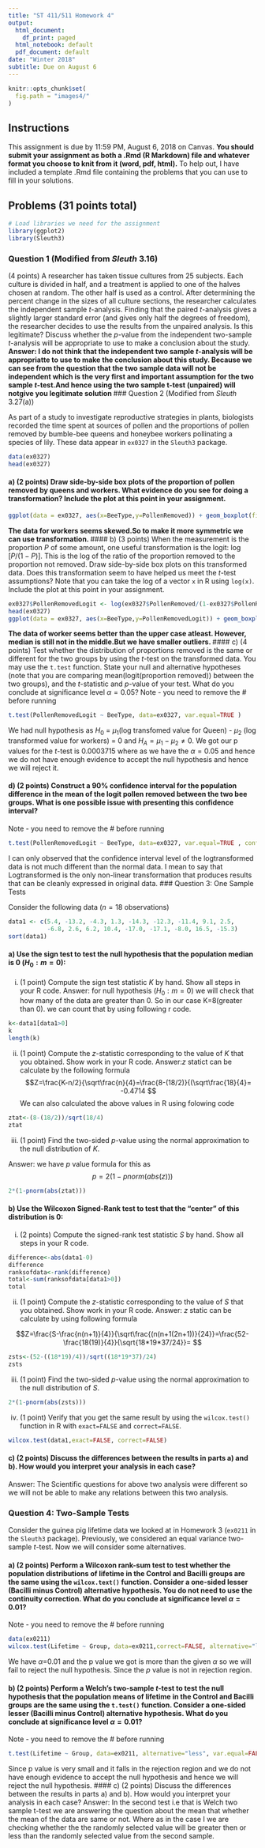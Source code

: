 ---
title: "ST 411/511 Homework 4"
output:
  html_document:
    df_print: paged
  html_notebook: default
  pdf_document: default
date: "Winter 2018"
subtitle: Due on August 6
---

```{r setup, include=FALSE}
knitr::opts_chunk$set(
  fig.path = "images4/"
)
```

## Instructions

This assignment is due by 11:59 PM, August 6, 2018 on Canvas. **You should submit your assignment as both a .Rmd (R Markdown) file and whatever format you choose to knit from it (word, pdf, html).** To help out, I have included a template .Rmd file containing the problems that you can use to fill in your solutions.

## Problems (31 points total)

```{r include=FALSE}
# Load libraries we need for the assignment
library(ggplot2)
library(Sleuth3)
```


### Question 1 (Modified from *Sleuth* 3.16)

(4 points) A researcher has taken tissue cultures from 25 subjects. Each culture is divided in half, and a treatment is applied to one of the halves chosen at random. The other half is used as a control. After determining the percent change in the sizes of all culture sections, the researcher calculates the independent sample $t$-analysis. Finding that the paired $t$-analysis gives a slightly larger standard error (and gives only half the degrees of freedom), the researcher decides to use the results from the unpaired analysis. Is this legitimate? Discuss whether the $p$-value from the independent two-sample $t$-analysis will be appropriate to use to make a conclusion about the study.
<b>Answer: I do not think that the independent two sample $t$-analysis will be appropriatte to use to make the conclusion about this study. Because we can see from the question that the two sample data will not be independent which is the very first and important assumption for the two sample $t$-test.And hence using the two sample t-test (unpaired) will notgive you legitimate solution
</b>
### Question 2 (Modified from *Sleuth* 3.27(a))

As part of a study to investigate reproductive strategies in plants, biologists recorded the time spent at sources of pollen and the proportions of pollen removed by bumble-bee queens and honeybee workers pollinating a species of lily. These data appear in `ex0327` in the `Sleuth3` package.

```{r}
data(ex0327)
head(ex0327)
```

#### a) (2 points) Draw side-by-side box plots of the proportion of pollen removed by queens and workers. What evidence do you see for doing a transformation? Include the plot at this point in your assignment. 

```{r}
ggplot(data = ex0327, aes(x=BeeType,y=PollenRemoved)) + geom_boxplot(fill="blue") + ylab("Pollen removed")

```
<b>The data for workers seems skewed.So to make it more symmetric we can use transformation.
</b>
#### b) (3 points) When the measurement is the proportion $P$ of some amount, one useful transformation is the logit: $\log[P/(1-P)]$. This is the log of the ratio of the proportion removed to the proportion not removed. Draw side-by-side box plots on this transformed data. Does this transformation seem to have helped us meet the $t$-test assumptions? Note that you can take the log of a vector `x` in R using `log(x)`. Include the plot at this point in your assignment.

```{r}
ex0327$PollenRemovedLogit <- log(ex0327$PollenRemoved/(1-ex0327$PollenRemoved))
head(ex0327)
ggplot(data = ex0327, aes(x=BeeType,y=PollenRemovedLogit)) + geom_boxplot(fill="blue") + ylab("Pollen removed")

```
<b>The data of worker seems better than the upper case atleast. However, median is still not in the middle.But we have smaller outliers.
</b>
#### c) (4 points) Test whether the distribution of proportions removed is the same or different for the two groups by using the $t$-test on the transformed data. You may use the `t.test` function. State your null and alternative hypotheses (note that you are comparing mean(logit(proportion removed)) between the two groups), and the $t$-statistic and $p$-value of your test. What do you conclude at significance level $\alpha=0.05$?
Note - you need to remove the # before running
```{r}
t.test(PollenRemovedLogit ~ BeeType, data=ex0327, var.equal=TRUE )
```

We had null hypothesis as $H_0$ = $\mu_1$(log transfomed value for Queen) - $\mu_2$ (log transformed value for workers) = 0 and $H_A=\mu_1-\mu_2 \ne 0$. We got our p values for the $t$-test is 0.0003715 where as we have the $\alpha =0.05$ and hence we do not have enough evidence to accept the null hypothesis and hence we will reject it. 

#### d) (2 points) Construct a 90% confidence interval for the population difference in the mean of the logit pollen removed between the two bee groups. What is one possible issue with presenting this confidence interval?
Note - you need to remove the # before running
```{r}
t.test(PollenRemovedLogit ~ BeeType, data=ex0327, var.equal=TRUE , conf.level=0.90)
```
I can only observed that the confidence interval level of the logtransformed data is not much different than the normal data. I mean to say that Logtransformed is the only non-linear transformation that produces results that can be cleanly expressed in original data. 
### Question 3: One Sample Tests

Consider the following data ($n=18$ observations)

```{r}
data1 <- c(5.4, -13.2, -4.3, 1.3, -14.3, -12.3, -11.4, 9.1, 2.5, 
           -6.8, 2.6, 6.2, 10.4, -17.0, -17.1, -8.0, 16.5, -15.3)
sort(data1)
```


#### a) Use the sign test to test the null hypothesis that the population median is 0 ($H_0: m=0$):

i) (1 point) Compute the sign test statistic $K$ by hand. Show all steps in your R code.
Answer: for null hypothesis ($H_0: m=0$) we will check that how many of the data are greater than 0. So in our case K=8(greater than 0). we can count that by using following r code.

```{r}
k<-data1[data1>0]
k
length(k)
```

ii) (1 point) Compute the $z$-statistic corresponding to the value of $K$ that you obtained. Show work in your R code.
Answer:$z$ statict can be calculate by the following formula
$$Z=\frac{K-n/2}{\sqrt\frac{n}{4}=\frac{8-(18/2)}{(\sqrt\frac{18}{4}= -0.4714  $$
We can also calculated the above values in R using folowing code
```{r}
ztat<-(8-(18/2))/sqrt(18/4)
ztat

```

iii) (1 point) Find the two-sided $p$-value using the normal approximation to the null distribution of $K$.

Answer: we have $p$ value formula for this as 
$$p=2(1-pnorm(abs(z)))$$
```{r}

2*(1-pnorm(abs(ztat)))

```


#### b) Use the Wilcoxon Signed-Rank test to test that the "center" of this distribution is 0:

i) (2 points) Compute the signed-rank test statistic $S$ by hand. Show all steps in your R code. 
```{r}

difference<-abs(data1-0)
difference
ranksofdata<-rank(difference)
total<-sum(ranksofdata[data1>0])
total
```


ii) (1 point) Compute the $z$-statistic corresponding to the value of $S$ that you obtained. Show work in your R code.
Answer: $z$ static can be calculate by using following formula

$$Z=\frac{S-\frac{n(n+1)}{4}}{\sqrt\frac{(n(n+1(2n+1))}{24}}=\frac{52-\frac{18(19)}{4}}{\sqrt{18*19*37/24}}=  $$

```{r}
zsts<-(52-((18*19)/4))/sqrt((18*19*37)/24)
zsts

```
iii) (1 point) Find the two-sided $p$-value using the normal approximation to the null distribution of $S$.

```{r}
2*(1-pnorm(abs(zsts)))

```

iv) (1 point) Verify that you get the same result by using the `wilcox.test()` function in R with `exact=FALSE` and `correct=FALSE`.

```{r}
wilcox.test(data1,exact=FALSE, correct=FALSE)

```

#### c) (2 points) Discuss the differences between the results in parts a) and b). How would you interpret your analysis in each case?
Answer: The Scientific questions for above two analysis were different so we will not be able to make any relations between this two analysis. 

### Question 4: Two-Sample Tests

Consider the guinea pig lifetime data we looked at in Homework 3 (`ex0211` in the `Sleuth3` package). Previously, we considered an equal variance two-sample $t$-test. Now we will consider some alternatives.

#### a) (2 points) Perform a Wilcoxon rank-sum test to test whether the population distributions of lifetime in the Control and Bacilli groups are the same using the `wilcox.text()` function. Consider a one-sided lesser (Bacilli minus Control) alternative hypothesis. You do not need to use the continuity correction. What do you conclude at significance level $\alpha=0.01$?
Note - you need to remove the # before running
```{r}
data(ex0211)
wilcox.test(Lifetime ~ Group, data=ex0211,correct=FALSE, alternative="less" )
```
We have $\alpha$=0.01 and the p value we got is more than the given $\alpha$ so we will fail to reject the null hypothesis. Since the $p$ value is not in rejection region. 

#### b) (2 points) Perform a Welch's two-sample $t$-test to test the null hypothesis that the population means of lifetime in the Control and Bacilli groups are the same using the `t.test()` function. Consider a one-sided lesser (Bacilli minus Control) alternative hypothesis. What do you conclude at significance level $\alpha=0.01$?

Note - you need to remove the # before running

```{r}
t.test(Lifetime ~ Group, data=ex0211, alternative="less", var.equal=FALSE )
```

Since p value is very small and it falls in the rejection region and we do not have enough evidence to accept the null hypothesis and hence we will reject the null hypothesis.
#### c) (2 points) Discuss the differences between the results in parts a) and b). How would you interpret your analysis in each case?
Answer: In the second test i.e that is Welch two sample t-test we are answering the question about the mean that whether the mean of the data are same or not. Where as in the case I we are checking whether the the randomly selected value will be greater then or less than the randomly selected value from the second sample. 

